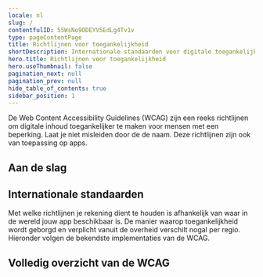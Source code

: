 ```yaml
---
locale: nl
slug: /
contentfulID: 55WsNo9ODEYV5EdLg4Tv1v
type: pageContentPage
title: Richtlijnen voor toegankelijkheid
shortDescription: Internationale standaarden voor digitale toegankelijkheid volgen grotendeels de Web Content Accessibility Guidelines.
hero.title: Richtlijnen voor toegankelijkheid
hero.useThumbnail: false
pagination_next: null
pagination_prev: null
hide_table_of_contents: true
sidebar_position: 1
---
```


De Web Content Accessibility Guidelines (WCAG) zijn een reeks richtlijnen om digitale inhoud toegankelijker te maken voor mensen met een beperking. Laat je niet misleiden door de de naam. Deze richtlijnen zijn ook van toepassing op apps. 

## Aan de slag

<LinkList title="WCAG Beginners Link List" isHighlighted={true}>
  <LinkListItem url="/nl/guidelines/wcag-beginners-guide" title="WCAG beginnersgids" pageTitle="WCAG beginnersgids" shortDescription="Voor het eerst aan de slag met WCAG? Start hier." icon="/img/light/Ontwikkeling.svg" iconAlt="Ontwikkeling"/>
  <LinkListItem url="/nl/guidelines/beginnersguide-accessibility-testing" title="Beginnersgids toegankelijkheid testen" pageTitle="Beginnersgids toegankelijkheid testen" shortDescription="Hoe test je zelf of je app toegankelijk is?" icon="/img/light/features.svg" iconAlt="Features icon"/>
  <LinkListItem url="/nl/handbook" title="Handboek app toegankelijkheid" pageTitle="Handboek app toegankelijkheid" shortDescription="Ons handboek is ontworpen om jou op eenvoudige wijze de basisprincipes van app toegankelijkheid te leren."/>
</LinkList>

## Internationale standaarden

Met welke richtlijnen je rekening dient te houden is afhankelijk van waar in de wereld jouw app beschikbaar is. De manier waarop toegankelijkheid wordt geborgd en verplicht vanuit de overheid verschilt nogal per regio. Hieronder volgen de bekendste implementaties van de WCAG. 

<LinkList title="List of international standards" isHighlighted={true}>
  <LinkListItem url="/nl/guidelines/en-301-549" title="EN 301 549 overzicht" pageTitle="EN 301 549" shortDescription="EN 301 549 is de Europese norm die eisen beschrijft waaraan apps moeten voldoen om toegankelijk te zijn." icon="/img/light/eu-flag.svg" iconAlt="De vlag van de Europese Unie"/>
  <LinkListItem url="/nl/guidelines/section-508" title="Section 508 overzicht" pageTitle="Section 508" shortDescription="Sectie 508 vereist dat federale agentschappen van de Verenigde Staten hun apps voor iedereen toegankelijk maken." icon="/img/light/us-flag.svg" iconAlt="De vlag van de Verenigde Staten van Amerika"/>
</LinkList>

## Volledig overzicht van de WCAG

<LinkList title="List of guidelines" isHighlighted={true}>
  <LinkListItem url="/nl/guidelines/wcag" title="WCAG overzicht" pageTitle="Web Content Accessibility Guidelines (WCAG)" shortDescription="De Web Content Accessibility Guidelines (WCAG) bevatten een groot aantal aanbevelingen om apps toegankelijker te maken. " icon="/img/light/w3c.svg" iconAlt="W3C logo (light)"/>
  <LinkListItem url="/nl/guidelines/appt-em" title="Appt Evaluatiemethode (Appt-EM)" pageTitle="Appt Evaluatiemethode (Appt-EM)" shortDescription="De Appt Evaluatiemethode (Appt-EM) kan gebruikt worden om de toegankelijkheid van apps op een uniforme en reproduceerbare manier vast te stellen." icon="/img/light/Diensten.svg" iconAlt="Diensten"/>
</LinkList>